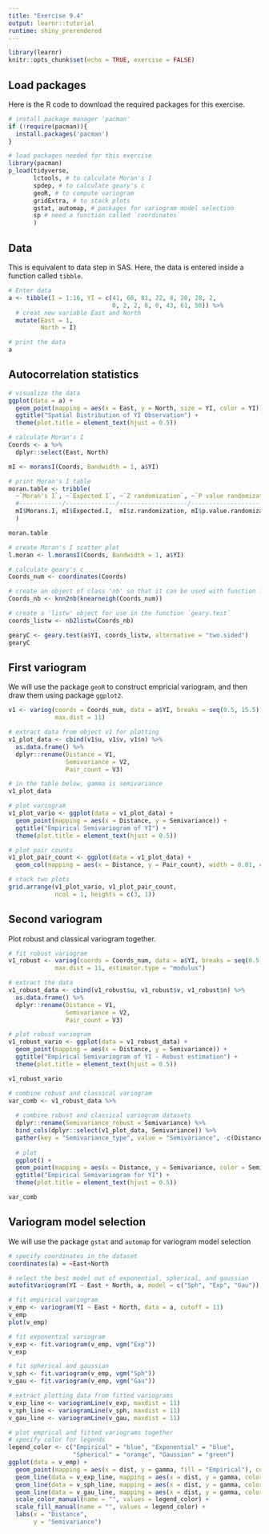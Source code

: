 ```yaml
---
title: "Exercise 9.4"
output: learnr::tutorial
runtime: shiny_prerendered
---
```


```r
library(learnr)
knitr::opts_chunk$set(echo = TRUE, exercise = FALSE)
```

## Load packages

Here is the R code to download the required packages for this exercise.

```r
# install package manager 'pacman'
if (!require(pacman)){
  install.packages('pacman')
}

# load packages needed for this exercise
library(pacman)
p_load(tidyverse,
       lctools, # to calculate Moran's I
       spdep, # to calculate geary's c
       geoR, # to compute variogram
       gridExtra, # to stack plots
       gstat, automap, # packages for variogram model selection
       sp # need a function called `coordinates`
       )

```

## Data

This is equivalent to data step in SAS. Here, the data is entered inside a function called `tibble`.

```r
# Enter data
a <- tibble(I = 1:16, YI = c(41, 60, 81, 22, 8, 20, 28, 2,
                             0, 2, 2, 8, 0, 43, 61, 50)) %>% 
  # creat new variable East and North
  mutate(East = 1,
         North = I)

# print the data
a
```

## Autocorrelation statistics

```r

# visualize the data
ggplot(data = a) +
  geom_point(mapping = aes(x = East, y = North, size = YI, color = YI)) +
  ggtitle("Spatial Distribution of YI Observation") +
  theme(plot.title = element_text(hjust = 0.5))

# calculate Moran's I
Coords <- a %>% 
  dplyr::select(East, North)

mI <- moransI(Coords, Bandwidth = 1, a$YI)

# print Moran's I table
moran.table <- tribble(
  ~`Moran's I`, ~`Expected I`, ~`Z randomization`, ~`P value randomization`,
  #------------/--------------/-------------------/------------------------
  mI$Morans.I, mI$Expected.I,  mI$z.randomization, mI$p.value.randomization
  )

moran.table

# create Moran's I scatter plot
l.moran <- l.moransI(Coords, Bandwidth = 1, a$YI)

# calculate geary's c
Coords_num <- coordinates(Coords)

# create an object of class 'nb' so that it can be used with function from packege `spdep`
Coords_nb <- knn2nb(knearneigh(Coords_num))

# create a 'listw' object for use in the function `geary.test`
coords_listw <- nb2listw(Coords_nb)

gearyC <- geary.test(a$YI, coords_listw, alternative = "two.sided")
gearyC

```

## First variogram  

We will use the package `geoR` to construct empricial variogram, and then draw them using package `ggplot2`.  

```r
v1 <- variog(coords = Coords_num, data = a$YI, breaks = seq(0.5, 15.5),
             max.dist = 11)

# extract data from object v1 for plotting
v1_plot_data <- cbind(v1$u, v1$v, v1$n) %>% 
  as.data.frame() %>% 
  dplyr::rename(Distance = V1,
                Semivariance = V2,
                Pair_count = V3)

# in the table below, gamma is semivariance
v1_plot_data

# plot variogram
v1_plot_vario <- ggplot(data = v1_plot_data) +
  geom_point(mapping = aes(x = Distance, y = Semivariance)) +
  ggtitle("Empirical Semivariogram of YI") +
  theme(plot.title = element_text(hjust = 0.5))

# plot pair counts
v1_plot_pair_count <- ggplot(data = v1_plot_data) +
  geom_col(mapping = aes(x = Distance, y = Pair_count), width = 0.01, color = "blue")

# stack two plots
grid.arrange(v1_plot_vario, v1_plot_pair_count,
             ncol = 1, heights = c(3, 1))
```

## Second variogram  

Plot robust and classical variogram together.  

```r
# fit robust variogram
v1_robust <- variog(coords = Coords_num, data = a$YI, breaks = seq(0.5, 15.5),
             max.dist = 11, estimator.type = "modulus")

# extract the data
v1_robust_data <- cbind(v1_robust$u, v1_robust$v, v1_robust$n) %>% 
  as.data.frame() %>% 
  dplyr::rename(Distance = V1,
                Semivariance = V2,
                Pair_count = V3)

# plot robust variogram
v1_robust_vario <- ggplot(data = v1_robust_data) +
  geom_point(mapping = aes(x = Distance, y = Semivariance)) +
  ggtitle("Empirical Semivariogram of YI - Robust estimation") +
  theme(plot.title = element_text(hjust = 0.5))

v1_robust_vario

# combine robust and classical variogram  
var_comb <- v1_robust_data %>% 
  
  # combine robust and classical variogram datasets
  dplyr::rename(Semivariance_robust = Semivariance) %>% 
  bind_cols(dplyr::select(v1_plot_data, Semivariance)) %>% 
  gather(key = "Semivariance_type", value = "Semivariance", -c(Distance, Pair_count)) %>% 
  
  # plot
  ggplot() +
  geom_point(mapping = aes(x = Distance, y = Semivariance, color = Semivariance_type)) +
  ggtitle("Empirical Semivariogram for YI") +
  theme(plot.title = element_text(hjust = 0.5))

var_comb
```  

## Variogram model selection 

We will use the package `gstat` and `automap` for variogram model selection

```r
# specify coordinates in the dataset
coordinates(a) = ~East+North

# select the best model out of exponential, spherical, and gaussian  
autofitVariogram(YI ~ East + North, a, model = c("Sph", "Exp", "Gau"))

# fit empirical variogram
v_emp <- variogram(YI ~ East + North, data = a, cutoff = 11)
v_emp
plot(v_emp)

# fit exponential variogram
v_exp <- fit.variogram(v_emp, vgm("Exp"))
v_exp

# fit spherical and gaussian
v_sph <- fit.variogram(v_emp, vgm("Sph"))
v_gau <- fit.variogram(v_emp, vgm("Gau"))

# extract plotting data from fitted variograms
v_exp_line <- variogramLine(v_exp, maxdist = 11)
v_sph_line <- variogramLine(v_sph, maxdist = 11)
v_gau_line <- variogramLine(v_gau, maxdist = 11)

# plot emprical and fitted variograms together  
# specify color for legends
legend_color <- c("Empirical" = "blue", "Exponential" = "blue",
                  "Spherical" = "orange", "Gaussian" = "green")
ggplot(data = v_emp) +
  geom_point(mapping = aes(x = dist, y = gamma, fill = "Empirical"), color = "blue") +
  geom_line(data = v_exp_line, mapping = aes(x = dist, y = gamma, color = "Exponential")) +
  geom_line(data = v_sph_line, mapping = aes(x = dist, y = gamma, color = "Spherical")) +
  geom_line(data = v_gau_line, mapping = aes(x = dist, y = gamma, color = "Gaussian")) +
  scale_color_manual(name = "", values = legend_color) +
  scale_fill_manual(name = "", values = legend_color) +
  labs(x = "Distance",
       y = "Semivariance")

```

